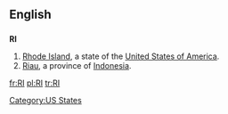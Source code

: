 {{also|ri|rí|rì|rî}}
==English==

==={{abbreviation}}===
'''RI'''

# [[Rhode Island]], a state of the [[United States of America]].
#[[Riau]], a province of [[Indonesia]].

[[Category:US States]]

[[fr:RI]]
[[pl:RI]]
[[tr:RI]]